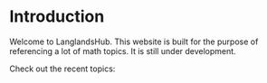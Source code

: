 
# Introduction

Welcome to LanglandsHub. This website is built for the purpose of referencing a lot of math topics. It is still under development.

Check out the recent topics:

<Cards>
  <Card title="Mobius function" href="/NT/anaNT/mobius" />
</Cards>
